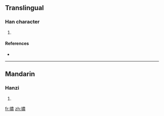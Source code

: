==Translingual==

===Han character===
{{Han char|rn=64|rad=手|as=13|sn=16|four=5503<sub>2</sub>|canj=手廿田女 (QTWV)}}

# {{defn|Han|sort=手13}}

====References====
* {{Han ref|kx=0457.300|dkj=12786|dj=0806.140|hdz=31969.020|uh=64C3|ud=25795|bh=E9AB|bd=59819}}

----

==Mandarin==

===Hanzi===
{{cmn-hanzi|pin=[[kuǒ]] ([[kuo3]]), [[zhái]] ([[zhai2]])|wg=[[k'uo3|k'uo<sup>3</sup>]], [[chai2|chai<sup>2</sup>]]}}

# {{defn|Mandarin|sort=手13}}

[[fr:擃]]
[[zh:擃]]